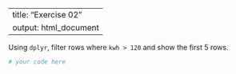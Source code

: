 
---
title: "Exercise 02"
output: html_document
---

Using `dplyr`, filter rows where `kwh > 120` and show the first 5 rows.

```r
# your code here
```
